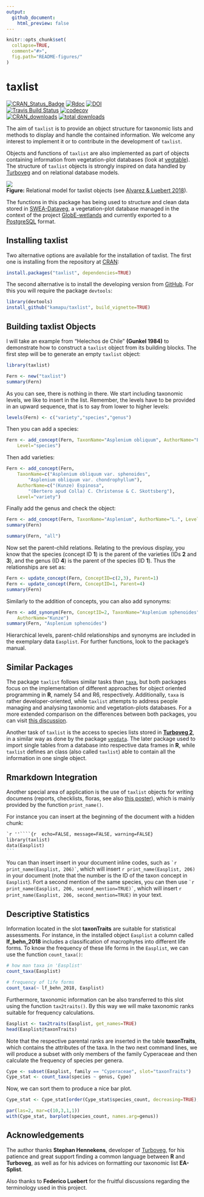 ---
output:
  github_document:
    html_preview: false
---

<!-- README.md is generated from README.Rmd. Please edit that file -->
<!-- Use snippet 'render_markdown' for it -->

```{r,echo=FALSE}
knitr::opts_chunk$set(
  collapse=TRUE,
  comment="#>",
  fig.path="README-figures/"
)
```

# taxlist

<!-- Budges -->
[![CRAN_Status_Badge](http://www.r-pkg.org/badges/version/taxlist)](https://cran.r-project.org/package=taxlist)
[![Rdoc](http://www.rdocumentation.org/badges/version/taxlist)](http://www.rdocumentation.org/packages/taxlist)
[![DOI](https://zenodo.org/badge/54913161.svg)](https://zenodo.org/badge/latestdoi/54913161)
<br>
[![Travis Build Status](https://travis-ci.org/kamapu/taxlist.svg?branch=master)](https://travis-ci.org/kamapu/taxlist)
[![codecov](https://codecov.io/gh/kamapu/taxlist/branch/master/graph/badge.svg)](https://codecov.io/gh/kamapu/taxlist)
<br>
[![CRAN_downloads](http://cranlogs.r-pkg.org/badges/taxlist)](https://cran.r-project.org/package=taxlist)
[![total downloads](http://cranlogs.r-pkg.org/badges/grand-total/taxlist)](https://cran.r-project.org/package=taxlist)

The aim of `taxlist` is to provide an object structure for taxonomic lists
and methods to display and handle the contained information.
We welcome any interest to implement it or to contribute in the development of
`taxlist`.

Objects and functions of `taxlist` are also implemented as part of objects
containing information from vegetation-plot databases (look at
[vegtable](https://github.com/kamapu/vegtable)).
The structure of `taxlist` objects is strongly inspired on data handled by
[Turboveg](https://www.synbiosys.alterra.nl/turboveg) and on relational
database models.

![](README-figures/taxlist_model.png)<br/>
**Figure:** Relational model for taxlist objects (see [Alvarez & Luebert
2018](https://doi.org/10.3897/BDJ.6.e23635)).

The functions in this package has being used to structure and clean data stored
in [SWEA-Dataveg](http://www.givd.info/ID/AF-00-006), a vegetation-plot database
managed in the context of the project
[GlobE-wetlands](https://www.wetlands-africa.de) and currently exported to a
[PostgreSQL](https://www.postgresql.org) format.

## Installing taxlist
Two alternative options are available for the installation of taxlist.
The first one is installing from the repository at
[CRAN](https://cran.r-project.org/package=taxlist):

```{r, eval=FALSE}
install.packages("taxlist", dependencies=TRUE)
```

The second alternative is to install the developing version from
[GitHub](https://github.com/kamapu/taxlist).
For this you will require the package `devtools`:

```{r, eval=FALSE}
library(devtools)
install_github("kamapu/taxlist", build_vignette=TRUE)
```

## Building taxlist Objects

I will take an example from "Helechos de Chile" **(Gunkel 1984)** to demonstrate
how to construct a `taxlist` object from its building blocks.
The first step will be to generate an empty `taxlist` object:

```{r}
library(taxlist)

Fern <- new("taxlist")
summary(Fern)
```

As you can see, there is nothing in there.
We start including taxonomic levels, we like to insert in the list.
Remember, the levels have to be provided in an upward sequence, that is to say
from lower to higher levels:

```{r}
levels(Fern) <- c("variety","species","genus")
```
Then you can add a species:

```{r}
Fern <- add_concept(Fern, TaxonName="Asplenium obliquum", AuthorName="Forster",
	Level="species")
```

Then add varieties:

```{r}
Fern <- add_concept(Fern,
	TaxonName=c("Asplenium obliquum var. sphenoides",
		"Asplenium obliquum var. chondrophyllum"),
	AuthorName=c("(Kunze) Espinosa",
		"(Bertero apud Colla) C. Christense & C. Skottsberg"),
	Level="variety")
```

Finally add the genus and check the object:

```{r}
Fern <- add_concept(Fern, TaxonName="Asplenium", AuthorName="L.", Level="genus")
summary(Fern)

summary(Fern, "all")
```

Now set the parent-child relations.
Relating to the previous display, you know that the species (concept ID **1**)
is the parent of the varieties (IDs **2** and **3**), and the genus (ID **4**)
is the parent of the species (ID **1**).
Thus the relationships are set as:

```{r}
Fern <- update_concept(Fern, ConceptID=c(2,3), Parent=1)
Fern <- update_concept(Fern, ConceptID=1, Parent=4)
summary(Fern)
```

Similarly to the addition of concepts, you can also add synonyms:

```{r}
Fern <- add_synonym(Fern, ConceptID=2, TaxonName="Asplenium sphenoides",
	AuthorName="Kunze")
summary(Fern, "Asplenium sphenoides")
```

Hierarchical levels, parent-child relationships and synonyms are included in the
exemplary data `Easplist`.
For further functions, look to the package's manual.

## Similar Packages

The package `taxlist` follows similar tasks than
[`taxa`](https://github.com/ropensci/taxa), but both packages focus on the
implementation of different approaches for object oriented programming in **R**,
namely S4 and R6, respectively.
Additionally, `taxa` is rather developer-oriented, while `taxlist` attempts to
address people managing and analysing taxonomic and vegetation-plots
databases.
For a more extended comparison on the differences between both packages, you
can visit [this discussion](https://github.com/ropensci/taxa/issues/130).

Another task of `taxlist` is the access to species lists stored in [**Turboveg
2**](http://www.synbiosys.alterra.nl/turboveg), in a similar way as done by the
package [`vegdata`]( https://CRAN.R-project.org/package=vegdata).
The later package used to import single tables from a database into respective
data frames in **R**, while `taxlist` defines an class (also called `taxlist`)
able to contain all the information in one single object.
 
## Rmarkdown Integration

Another special area of application is the use of `taxlist` objects for writing
documens (reports, checklists, floras, see also 
[this poster](https://dx.doi.org/10.13140/RG.2.2.36713.90728)),
which is mainly provided by the function `print_name()`.

For instance you can insert at the beginning of the document with a hidden
chunk:

````markdown
`r ''````{r  echo=FALSE, message=FALSE, warning=FALSE}
library(taxlist)
data(Easplist)
```
````

You can than insert insert in your document inline codes, such as
<code>&grave;r print_name(Easplist, 206)&grave;</code>, which will insert
`r print_name(Easplist, 206)` in your document (note that the number is the ID
of the taxon concept in `Easplist`).
Fort a second mention of the same species, you can then use
<code>&grave;r print_name(Easplist, 206, second_mention=TRUE)&grave;</code>,
which will insert `r print_name(Easplist, 206, second_mention=TRUE)` in your
text.


## Descriptive Statistics

Information located in the slot **taxonTraits** are suitable for statistical
assessments.
For instance, in the installed object `Easplist` a column called
**lf_behn_2018** includes a classification of macrophytes into different life
forms.
To know the frequency of these life forms in the `Easplist`, we can use the
function `count_taxa()`:

```{r}
# how man taxa in 'Easplist'
count_taxa(Easplist)

# frequency of life forms
count_taxa(~ lf_behn_2018, Easplist)
```

Furthermore, taxonomic information can be also transferred to this slot using
the function `tax2traits()`.
By this way we will make taxonomic ranks suitable for frequency calculations.

```{r}
Easplist <- tax2traits(Easplist, get_names=TRUE)
head(Easplist@taxonTraits)
```

Note that the respective parental ranks are inserted in the table
**taxonTraits**, which contains the attributes of the taxa.
In the two next command lines, we will produce a subset with only members of
the family Cyperaceae and then calculate the frequency of species per genera.

```{r}
Cype <- subset(Easplist, family == "Cyperaceae", slot="taxonTraits")
Cype_stat <- count_taxa(species ~ genus, Cype)
```

Now, we can sort them to produce a nice bar plot.

```{r genera_bar}
Cype_stat <- Cype_stat[order(Cype_stat$species_count, decreasing=TRUE),]

par(las=2, mar=c(10,3,1,1))
with(Cype_stat, barplot(species_count, names.arg=genus))
```


## Acknowledgements

The author thanks **Stephan Hennekens**, developer of
[Turboveg](http://www.synbiosys.alterra.nl/turboveg), for his patience and great
support finding a common language between **R** and **Turboveg**, as well as for
his advices on formatting our taxonomic list **EA-Splist**.

Also thanks to **Federico Luebert** for the fruitful discussions regarding the
terminology used in this project.
